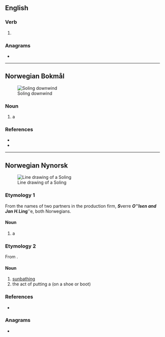 {{also|Soling}}
==English==

===Verb===
{{head|en|verb form}}

# {{present participle of|en|sole|nocat=1}}

===Anagrams===
* {{anagrams|en|a=gilnos|Gilson|Goslin|Ligons|Lingos|lingos|logins|logs in|losing}}

----

==Norwegian Bokmål==
{{wp|lang=nb}}
[[File:Soling Podium North Americans 2019 downwind.png|thumb|Soling downwind]]

===Noun===
{{nb-noun-m1}}

# {{lb|nb|watercraft|sailing}} a {{l|en|Soling}} {{gloss|an open [[keelboat]]}}

===References===
* {{R:The Bokmål Dictionary}}
* {{R:NAOB}}

{{catlangname|nb|eponyms}}

----

==Norwegian Nynorsk==
[[File:Soling Line Drawing.svg|thumb|Line drawing of a Soling]]

===Etymology 1===
From the names of two partners in the production firm, '''''S'''''verre '''''O'''''lsen and Jan H. '''''Ling'''''e, both Norwegians.

====Noun====
{{nn-noun-m1}}

# {{lb|nn|watercraft|sailing}} a {{l|en|Soling}} {{gloss|an open [[keelboat]]}}

===Etymology 2===
From {{af|nn|sole|-ing}}.

====Noun====
{{nn-noun-f3}}

# [[sunbathing]]
# the act of putting a {{l|en|sole}} (on a shoe or boot)

===References===
* {{R:The Nynorsk Dictionary}}

===Anagrams===
* {{anagrams|nn|losing}}

{{catlangname|nn|eponyms}}
